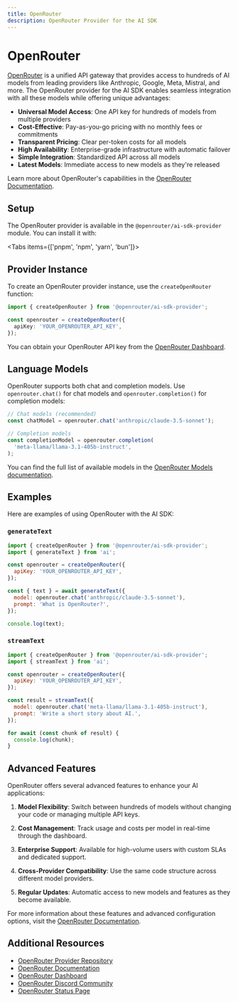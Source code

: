 ---
title: OpenRouter
description: OpenRouter Provider for the AI SDK
---

# OpenRouter

[OpenRouter](https://openrouter.ai/) is a unified API gateway that provides access to hundreds of AI models from leading providers like Anthropic, Google, Meta, Mistral, and more. The OpenRouter provider for the AI SDK enables seamless integration with all these models while offering unique advantages:

- **Universal Model Access**: One API key for hundreds of models from multiple providers
- **Cost-Effective**: Pay-as-you-go pricing with no monthly fees or commitments
- **Transparent Pricing**: Clear per-token costs for all models
- **High Availability**: Enterprise-grade infrastructure with automatic failover
- **Simple Integration**: Standardized API across all models
- **Latest Models**: Immediate access to new models as they're released

Learn more about OpenRouter's capabilities in the [OpenRouter Documentation](https://openrouter.ai/docs).

## Setup

The OpenRouter provider is available in the `@openrouter/ai-sdk-provider` module. You can install it with:

<Tabs items={['pnpm', 'npm', 'yarn', 'bun']}>
  <Tab>
    <Snippet text="pnpm add @openrouter/ai-sdk-provider" dark />
  </Tab>
  <Tab>
    <Snippet text="npm install @openrouter/ai-sdk-provider" dark />
  </Tab>
  <Tab>
    <Snippet text="yarn add @openrouter/ai-sdk-provider" dark />
  </Tab>

  <Tab>
    <Snippet text="bun add @openrouter/ai-sdk-provider" dark />
  </Tab>
</Tabs>

## Provider Instance

To create an OpenRouter provider instance, use the `createOpenRouter` function:

```typescript
import { createOpenRouter } from '@openrouter/ai-sdk-provider';

const openrouter = createOpenRouter({
  apiKey: 'YOUR_OPENROUTER_API_KEY',
});
```

You can obtain your OpenRouter API key from the [OpenRouter Dashboard](https://openrouter.ai/keys).

## Language Models

OpenRouter supports both chat and completion models. Use `openrouter.chat()` for chat models and `openrouter.completion()` for completion models:

```typescript
// Chat models (recommended)
const chatModel = openrouter.chat('anthropic/claude-3.5-sonnet');

// Completion models
const completionModel = openrouter.completion(
  'meta-llama/llama-3.1-405b-instruct',
);
```

You can find the full list of available models in the [OpenRouter Models documentation](https://openrouter.ai/docs#models).

## Examples

Here are examples of using OpenRouter with the AI SDK:

### `generateText`

```javascript
import { createOpenRouter } from '@openrouter/ai-sdk-provider';
import { generateText } from 'ai';

const openrouter = createOpenRouter({
  apiKey: 'YOUR_OPENROUTER_API_KEY',
});

const { text } = await generateText({
  model: openrouter.chat('anthropic/claude-3.5-sonnet'),
  prompt: 'What is OpenRouter?',
});

console.log(text);
```

### `streamText`

```javascript
import { createOpenRouter } from '@openrouter/ai-sdk-provider';
import { streamText } from 'ai';

const openrouter = createOpenRouter({
  apiKey: 'YOUR_OPENROUTER_API_KEY',
});

const result = streamText({
  model: openrouter.chat('meta-llama/llama-3.1-405b-instruct'),
  prompt: 'Write a short story about AI.',
});

for await (const chunk of result) {
  console.log(chunk);
}
```

## Advanced Features

OpenRouter offers several advanced features to enhance your AI applications:

1. **Model Flexibility**: Switch between hundreds of models without changing your code or managing multiple API keys.

2. **Cost Management**: Track usage and costs per model in real-time through the dashboard.

3. **Enterprise Support**: Available for high-volume users with custom SLAs and dedicated support.

4. **Cross-Provider Compatibility**: Use the same code structure across different model providers.

5. **Regular Updates**: Automatic access to new models and features as they become available.

For more information about these features and advanced configuration options, visit the [OpenRouter Documentation](https://openrouter.ai/docs).

## Additional Resources

- [OpenRouter Provider Repository](https://github.com/OpenRouterTeam/ai-sdk-provider)
- [OpenRouter Documentation](https://openrouter.ai/docs)
- [OpenRouter Dashboard](https://openrouter.ai/dashboard)
- [OpenRouter Discord Community](https://discord.gg/openrouter)
- [OpenRouter Status Page](https://status.openrouter.ai)
